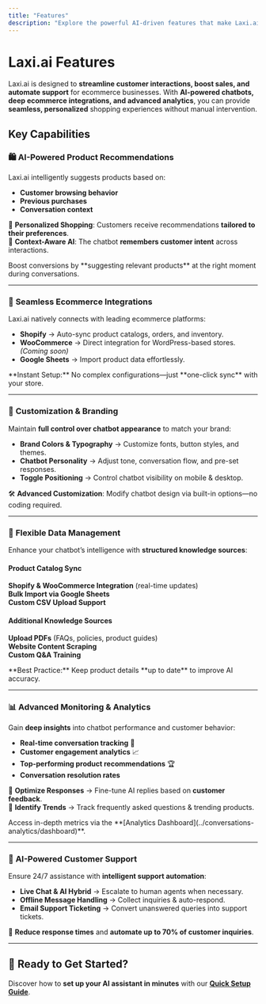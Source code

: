 ```yaml
---
title: "Features"
description: "Explore the powerful AI-driven features that make Laxi.ai an essential tool for ecommerce businesses."
---
```


# Laxi.ai Features

Laxi.ai is designed to **streamline customer interactions, boost sales, and automate support** for ecommerce businesses. With **AI-powered chatbots, deep ecommerce integrations, and advanced analytics**, you can provide **seamless, personalized** shopping experiences without manual intervention.

## Key Capabilities

### 🛍️ **AI-Powered Product Recommendations**
Laxi.ai intelligently suggests products based on:
- **Customer browsing behavior**
- **Previous purchases**
- **Conversation context**  

🔹 **Personalized Shopping**: Customers receive recommendations **tailored to their preferences**.  
🔹 **Context-Aware AI**: The chatbot **remembers customer intent** across interactions.  

<Note>
Boost conversions by **suggesting relevant products** at the right moment during conversations.
</Note>

---

### 🔗 **Seamless Ecommerce Integrations**
Laxi.ai natively connects with leading ecommerce platforms:

- **Shopify** → Auto-sync product catalogs, orders, and inventory.  
- **WooCommerce** → Direct integration for WordPress-based stores. *(Coming soon)*  
- **Google Sheets** → Import product data effortlessly.  

<Info>
**Instant Setup:** No complex configurations—just **one-click sync** with your store.
</Info>

---

### 🎨 **Customization & Branding**
Maintain **full control over chatbot appearance** to match your brand:

- **Brand Colors & Typography** → Customize fonts, button styles, and themes.  
- **Chatbot Personality** → Adjust tone, conversation flow, and pre-set responses.  
- **Toggle Positioning** → Control chatbot visibility on mobile & desktop.  

🛠 **Advanced Customization**: Modify chatbot design via built-in options—no coding required.  

---

### 📂 **Flexible Data Management**
Enhance your chatbot’s intelligence with **structured knowledge sources**:

#### **Product Catalog Sync**
<Icon icon="check" iconType="solid" /> **Shopify & WooCommerce Integration** (real-time updates)  
<Icon icon="check" iconType="solid" /> **Bulk Import via Google Sheets**  
<Icon icon="check" iconType="solid" /> **Custom CSV Upload Support**  

#### **Additional Knowledge Sources**
<Icon icon="check" iconType="solid" /> **Upload PDFs** (FAQs, policies, product guides)  
<Icon icon="check" iconType="solid" /> **Website Content Scraping**  
<Icon icon="check" iconType="solid" /> **Custom Q&A Training**  

<Note>
**Best Practice:** Keep product details **up to date** to improve AI accuracy.
</Note>

---

### 📊 **Advanced Monitoring & Analytics**
Gain **deep insights** into chatbot performance and customer behavior:

- **Real-time conversation tracking** 📡  
- **Customer engagement analytics** 📈  
- **Top-performing product recommendations** 🏆  
- **Conversation resolution rates** <Icon icon="check" iconType="solid" />  

🔹 **Optimize Responses** → Fine-tune AI replies based on **customer feedback**.  
🔹 **Identify Trends** → Track frequently asked questions & trending products.  

<Info>
Access in-depth metrics via the **[Analytics Dashboard](../conversations-analytics/dashboard)**.
</Info>

---

### 💬 **AI-Powered Customer Support**
Ensure 24/7 assistance with **intelligent support automation**:

- **Live Chat & AI Hybrid** → Escalate to human agents when necessary.  
- **Offline Message Handling** → Collect inquiries & auto-respond.  
- **Email Support Ticketing** → Convert unanswered queries into support tickets.  

🚀 **Reduce response times** and **automate up to 70% of customer inquiries**.

---

## 🚀 Ready to Get Started?
Discover how to **set up your AI assistant in minutes** with our **[Quick Setup Guide](../getting-started/quick-setup)**.
